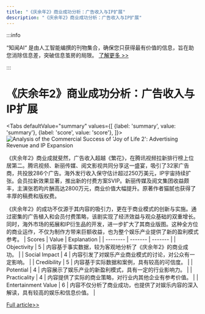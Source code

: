 ```yaml
---
title: "《庆余年2》商业成功分析：广告收入与IP扩展"
description: "《庆余年2》商业成功分析：广告收入与IP扩展"
---
```



:::info

“知闻AI“ 是由人工智能编撰的刊物集合，确保您只获得最有价值的信息，旨在助您消除信息差，突破信息茧房的局限。  [了解更多 >>](/zh-Hans/docs/guides)

:::

# 《庆余年2》商业成功分析：广告收入与IP扩展


<Tabs
	defaultValue="summary"
	values={[
	{label: 'summary', value: 'summary'},
	{label: 'score', value: 'score'},
]}>
<TabItem value="summary">
<img
  src="https://image.informedainews.com/2024/06/Ent-HV2-1717723063-0.jpg"
  alt="Analysis of the Commercial Success of 'Joy of Life 2': Advertising Revenue and IP Expansion"
/>



《庆余年2》商业成就斐然，广告收入超越《繁花》，在腾讯视频拉新排行榜上位居第二。腾讯视频、新丽传媒、阅文影视共同分享这一盛宴，吸引了32家广告商，共投放286个广告。海外发行收入保守估计超过250万美元，IP宇宙持续扩张。会员拉新效果显著，推出新的付费方案SVIP。新丽传媒及阅文集团收益颇丰，主演张若昀片酬高达2800万元，商业价值大幅提升。原著作者猫腻也获得了丰厚的稿费和版权费。

《庆余年2》的成功不仅源于其内容的吸引力，更在于商业模式的创新与实施。通过密集的广告植入和会员付费策略，该剧实现了经济效益与观众基础的双重增长。同时，海外市场的拓展和IP衍生品的开发，进一步扩大了其商业版图。这种全方位的商业运作，不仅为制作方带来巨额收益，也为整个娱乐产业提供了新的盈利模式参考。
</TabItem>
<TabItem value="score">
	| Scores     | Value   | Explanation |
	| -------- | ------- | ------- |
	| Objectivity  | 5    | 内容基于事实数据，较为客观地分析了《庆余年2》的商业成功。    |
	| Social Impact | 4     | 内容引发了对娱乐产业商业模式的讨论，对公众有一定影响。    |
	| Credibility    | 5    | 内容基于实际数据和案例，具有较高的可信度。    |
	| Potential    | 4    | 内容展示了娱乐产业的新盈利模式，具有一定的行业影响力。    |
	| Practicality    | 4    | 内容提供了实际的商业策略，对行业内其他企业有参考价值。    |
	| Entertainment Value    | 6    | 内容不仅分析了商业成功，也提供了对娱乐内容的深入解读，具有较高的娱乐和信息价值。    |
</TabItem>
</Tabs>

[Full article>>](https://www.36kr.com/p/2807634737084038)
